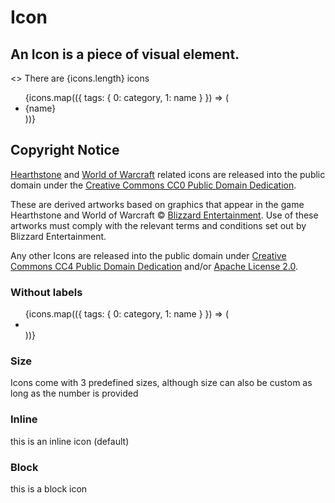 

<Meta title="Design System|Icon" component={Icon} />

# Icon

## An Icon is a piece of visual element.

<Preview>
  <Story name="default">
    <>
      There are {icons.length} icons
      <ul className="docs__icons--list">
        {icons.map(({ tags: { 0: category, 1: name } }) => (
          <li className="docs__icons--item" key={`${category}_${name}`}>
            <Icon name={name} aria-hidden />
            <div className="docs__icons--meta">{name}</div>
          </li>
        ))}
      </ul>
    </>
  </Story>
</Preview>

<Props of={Icon} />

## Copyright Notice

[Hearthstone](https://playhearthstone.com/en-us/) and [World of Warcraft](https://worldofwarcraft.com/en-gb/) related icons are released into the public domain under the [Creative Commons CC0 Public Domain Dedication](https://creativecommons.org/publicdomain/zero/1.0/deed.en).

These are derived artworks based on graphics that appear in the game Hearthstone and World of Warcraft © [Blizzard Entertainment](https://www.blizzard.com/en-gb/).
Use of these artworks must comply with the relevant terms and conditions set out by Blizzard Entertainment.

Any other Icons are released into the public domain under [Creative Commons CC4 Public Domain Dedication](https://creativecommons.org/licenses/by/4.0/) and/or [Apache License 2.0](https://www.apache.org/licenses/LICENSE-2.0).

### Without labels

<Preview>
  <Story name="without labels">
    <ul className="docs__icons--list">
      {icons.map(({ tags: { 0: category, 1: name } }) => (
        <li className="docs__icons--item" key={`${category}_${name}`}>
          <Icon name={name} aria-hidden />
        </li>
      ))}
    </ul>
  </Story>
</Preview>

### Size

Icons come with 3 predefined sizes, although size can also be custom as long as the number is
provided

<Preview>
  <Story name="size">
    <div className="d-flex">
      <Icon name="github" className="mr-1" size={50} />
      <Icon name="github" className="mr-1" size="lg" />
      <Icon name="github" className="mr-1" size="md" />
      <Icon name="github" className="mr-1" size="xs" />
    </div>
  </Story>
</Preview>

### Inline

<Preview>
  <Story name="inline">
    <p>
      this is an inline <Icon name="github" aria-label="github logo" /> icon
      (default)
    </p>
  </Story>
</Preview>

### Block

<Preview>
  <Story name="block">
    <p>
      this is a block <Icon name="github" aria-label="github logo" block /> icon
    </p>
  </Story>
</Preview>
